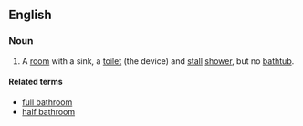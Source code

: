 ==English==
===Noun===
{{en-noun|head=[[three-quarter]] [[bathroom]]}}
#A [[room]] with a sink, a [[toilet]] (the device) and [[stall]] [[shower]], but no [[bathtub]].
====Related terms====
*[[full bathroom]]
*[[half bathroom]]